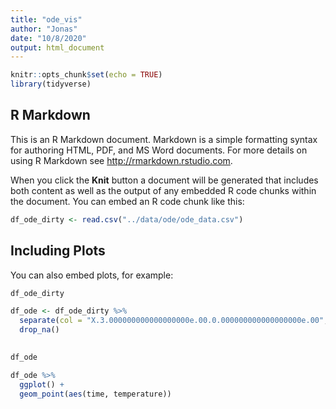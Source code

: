 ```yaml
---
title: "ode_vis"
author: "Jonas"
date: "10/8/2020"
output: html_document
---
```


```r
knitr::opts_chunk$set(echo = TRUE)
library(tidyverse)
```

## R Markdown

This is an R Markdown document. Markdown is a simple formatting syntax for authoring HTML, PDF, and MS Word documents. For more details on using R Markdown see <http://rmarkdown.rstudio.com>.

When you click the **Knit** button a document will be generated that includes both content as well as the output of any embedded R code chunks within the document. You can embed an R code chunk like this:

```r
df_ode_dirty <- read.csv("../data/ode/ode_data.csv")
```

## Including Plots

You can also embed plots, for example:

```r
df_ode_dirty
```

```r
df_ode <- df_ode_dirty %>%
  separate(col = "X.3.000000000000000000e.00.0.000000000000000000e.00", into = c("temperature", "time"), sep = " ") %>%
  drop_na()
  

```



```r
df_ode
```


```r
df_ode %>%
  ggplot() +
  geom_point(aes(time, temperature))
```









